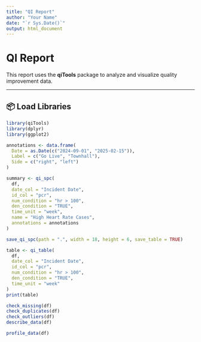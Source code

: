 ---
title: "QI Report"
author: "Your Name"
date: "`r Sys.Date()`"
output: html_document
---

# QI Report

This report uses the **qiTools** package to analyze and visualize quality improvement data.

---

## 📦 Load Libraries


```{r}
library(qiTools)
library(dplyr)
library(ggplot2)
```

```{r}
annotations <- data.frame(
  Date = as.Date(c("2024-09-01", "2025-02-15")),
  Label = c("Go Live", "Townhall"),
  Side = c("right", "left")
)

summary <- qi_spc(
  df,
  date_col = "Incident Date",
  id_col = "pcr",
  num_condition = "hr > 100",
  den_condition = "TRUE",
  time_unit = "week",
  name = "High Heart Rate Cases",
  annotations = annotations
)
```

```{r}
save_qi_spc(path = ".", width = 18, height = 6, save_table = TRUE)
```

```{r}
table <- qi_table(
  df,
  date_col = "Incident Date",
  id_col = "pcr",
  num_condition = "hr > 100",
  den_condition = "TRUE",
  time_unit = "week"
)
print(table)

```

```{r}
check_missing(df)
check_duplicates(df)
check_outliers(df)
describe_data(df)

```

```{r}
profile_data(df)
```

